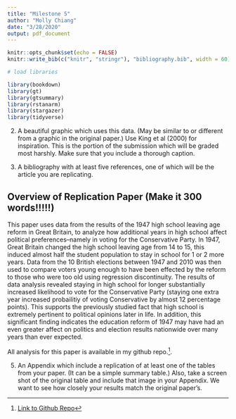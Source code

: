 ```yaml
---
title: "Milestone 5"
author: "Molly Chiang"
date: "3/28/2020"
output: pdf_document
---
```


```r
knitr::opts_chunk$set(echo = FALSE)
knitr::write_bib(c("knitr", "stringr"), "bibliography.bib", width = 60)

# load libraries

library(bookdown)
library(gt)
library(gtsummary)
library(rstanarm)
library(stargazer)
library(tidyverse)
```

2. A beautiful graphic which uses this data. (May be similar to or different from a graphic in the original paper.) Use King et al (2000) for inspiration. This is the portion of the submission which will be graded most harshly. Make sure that you include a thorough caption.

3. A bibliography with at least five references, one of which will be the article you are replicating.

## Overview of Replication Paper (Make it 300 words!!!!!)

This paper uses data from the results of the 1947 high school leaving age reform in Great Britain, to analyze how additional years in high school affect political preferences--namely in voting for the Conservative Party. In 1947, Great Britain changed the high school leaving age from 14 to 15, this induced almost half the student population to stay in school for 1 or 2 more years. Data from the 10 British elections between 1947 and 2010 was then used to compare voters young enough to have been effected by the reform to those who were too old using regression discontinuity. The results of data analysis revealed staying in high school for longer substantially increased likelihood to vote for the Conservative Party (staying one extra year increased probailitiy of voting Conservative by almost 12 percentage points). This supports the previously studied fact that high school is extremely pertinent to political opinions later in life. In addition, this significant finding indicates the education reform of 1947 may have had an even greater affect on politics and election results nationwide over many years than ever expected. 

All analysis for this paper is available in my github repo.^[[Link to Github Repo](https://github.com/mollyechiang/1006_milestone_5)].


5. An Appendix which include a replication of at least one of the tables from your paper. (It can be a simple summary table.) Also, take a screen shot of the original table and include that image in your Appendix. We want to see how closely your results match the original paper’s.

